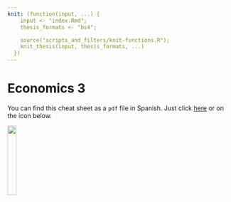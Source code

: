 ```yaml
---
knit: (function(input, ...) {
    input <- "index.Rmd";
    thesis_formats <- "bs4";

    source("scripts_and_filters/knit-functions.R");
    knit_thesis(input, thesis_formats, ...)
  })
---
```


# Economics 3

You can find this cheat sheet as a `pdf` file in Spanish.
Just click [here](files/02-econ3.pdf) or on the icon below.

::: {.row}
:::::: {.col-sm-6 .thesis-cover}
<a href="files/02-econ3.pdf"><img src="figures/02-econ3.png" style="width:20%; box-shadow:none;"/></a>
::::::
:::
